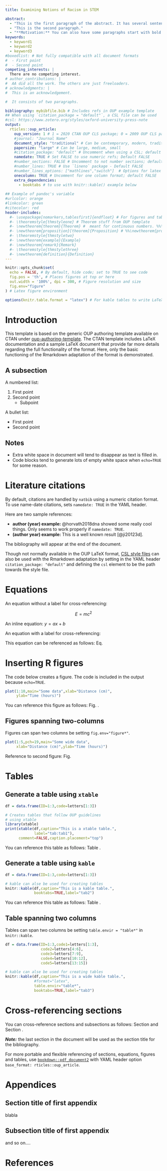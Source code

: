 ```yaml
---
title: Examining Notions of Racism in STEM

abstract:
  - "This is the first paragraph of the abstract. It has several sentences making it go over several lines. For this it needs to have a lot of text." 
  - "This is the second paragraph."
  - "**Motivation:** You can also have some paragraphs start with bold face."
keywords:
  - keyword1
  - keyword2
  - keyword3
#boxedlist: # Not fully compatible with all document formats
#  - First point
#  - Second point
competing_interests: |
  There are no competing interest.
# author_contributions: |
#  AA did all the work. The others are just freeloaders.
# acknowledgments: |
#  This is an acknowledgement.

#  It consists of two paragraphs.

bibliography: mybibfile.bib # Includes refs in OUP example template
## When using `citation_package = "default"`, a CSL file can be used
#csl: https://www.zotero.org/styles/oxford-university-press-note
output:
  rticles::oup_article:
    oup_version: 1 # 1 = 2020 CTAN OUP CLS package; 0 = 2009 OUP CLS package
    #journal: "Journal Name"
    document_style: "traditional" # Can be contemporary, modern, traditional
    papersize: "large" # Can be large, medium, small
    #citation_package: "default" # Uncomment when using a CSL; default "natbib"
    namedate: TRUE # Set FALSE to use numeric refs; Default FALSE
    #number_sections: FALSE # Uncomment to not number sections; default TRUE
    #number_lines: TRUE # Use `lineno` package - Default FALSE
    #number_lines_options: ["mathlines","switch"]  # Options for latex lineno package.
    onecolumn: TRUE # Uncomment for one column format; default FALSE
    extra_dependencies:
      - booktabs # to use with knitr::kable() example below
      
## Example of pandoc's variable
#urlcolor: orange
#linkcolor: green
#citecolor: red
header-includes:
  #- \usepackage[nomarkers,tablesfirst]{endfloat} # For figures and tables at end
  #- \theoremstyle{thmstyleone} # Theorem stuff from OUP template
  #- \newtheorem{theorem}{Theorem} #  meant for continuous numbers. %%\newtheorem{theorem}{Theorem}[section] # meant for sectionwise numbers. optional argument [theorem] produces theorem numbering sequence instead of independent numbers for Proposition
  #- \newtheorem{proposition}[theorem]{Proposition} # %%\newtheorem{proposition}{Proposition}" # to get separate numbers for theorem and proposition etc.
  #- \theoremstyle{thmstyletwo}
  #- \newtheorem{example}{Example}
  #- \newtheorem{remark}{Remark}
  #- \theoremstyle{thmstylethree}
  #- \newtheorem{definition}{Definition}
---
```


```r
knitr::opts_chunk$set(
  echo = FALSE, # By default, hide code; set to TRUE to see code
  fig.pos = 'th', # Places figures at top or here
  out.width = '100%', dpi = 300, # Figure resolution and size
  fig.env="figure"
) # Latex figure environment

options(knitr.table.format = "latex") # For kable tables to write LaTeX table directly
```

# Introduction

This template is based on the generic OUP authoring template available on CTAN under [oup-authoring-template](https://www.ctan.org/pkg/oup-authoring-template). The CTAN template includes LaTeX documentation and a sample LaTeX document that provide far more details regarding the full functionality of the format. Here, only the basic functioning of the Rmarkdown adaptation of the format is demonstrated.

## A subsection

A numbered list:

1) First point
2) Second point
    - Subpoint
    
A bullet list:

* First point
* Second point

## Notes

* Extra white space in document will tend to disappear as text is filled in.
* Code blocks tend to generate lots of empty white space when `echo=TRUE` for some reason.

# Literature citations

By default, citations are handled by `natbib` using a numeric citation format. To use name-date citations, sets `namedate: TRUE` in the YAML header.

Here are two sample references: 

* **author (year) example:** @horvath2018dna showed some really cool things. Only seems to work properly if `namedate: TRUE`. 
* **(author year) example:** This is a well known result [@ji20123d]. 

The bibliography will appear at the end of the document.

Though not normally available in the OUP LaTeX format, [CSL style files](https://www.zotero.org/styles) can also be used with the Rmarkdown adaptation by setting in the YAML header `citation_package: "default"` and defining the `csl` element to be the path towards the style file.

# Equations

An equation without a label for cross-referencing:

$$
E=mc^2
$$

An inline equation: $y=ax+b$

An equation with a label for cross-referencing:

\begin{equation}\label{eq:eq1}
\int^{r_2}_0 F(r,\varphi){\rm d}r\,{\rm d}\varphi = 1
\end{equation}

This equation can be referenced as follows: Eq. \ref{eq:eq1}

# Inserting R figures

The code below creates a figure. The code is included in the output because `echo=TRUE`.

```r
plot(1:10,main="Some data",xlab="Distance (cm)",
     ylab="Time (hours)")
```

You can reference this figure as follows: Fig. \ref{fig:fig1}.

## Figures spanning two-columns

Figures can span two columns be setting `fig.env="figure*"`.

```r
plot(1:5,pch=19,main="Some wide data",
     xlab="Distance (cm)",ylab="Time (hours)")
```

Reference to second figure: Fig. \ref{fig:fig2}

# Tables

## Generate a table using `xtable`

```r
df = data.frame(ID=1:3,code=letters[1:3])

# Creates tables that follow OUP guidelines 
# using xtable
library(xtable) 
print(xtable(df,caption="This is a xtable table.",
             label="tab:tab1"),
      comment=FALSE,caption.placement="top")
```

You can reference this table as follows: Table \ref{tab:tab1}.

## Generate a table using `kable`

```r
df = data.frame(ID=1:3,code=letters[1:3])

# kable can alse be used for creating tables
knitr::kable(df,caption="This is a kable table.",
             booktabs=TRUE,label="tab2")
```

You can reference this table as follows: Table \ref{tab:tab2}.

## Table spanning two columns

Tables can span two columns be setting `table.envir = "table*"` in `knitr::kable`.

```r
df = data.frame(ID=1:3,code1=letters[1:3],
                code2=letters[4:6],
                code3=letters[7:9],
                code4=letters[10:12],
                code5=letters[13:15])

# kable can alse be used for creating tables
knitr::kable(df,caption="This is a wide kable table.",
             #format="latex",
             table.envir="table*",
             booktabs=TRUE,label="tab3")
```

# Cross-referencing sections

You can cross-reference sections and subsections as follows: Section \ref{literature-citations} and Section \ref{a-subsection}.

***Note:*** the last section in the document will be used as the section title for the bibliography.

For more portable and flexible referencing of sections, equations, figures and tables, use [`bookdown::pdf_document2`](https://github.com/rstudio/bookdown) with YAML header option `base_format: rticles::oup_article`.

# Appendices {-}

::: {.appendices latex=true}

# Section title of first appendix

blabla

## Subsection title of first appendix

and so on....
:::

# References
